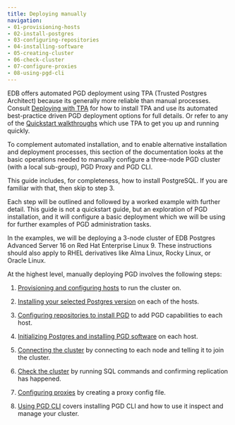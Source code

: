 ```yaml
---
title: Deploying manually
navigation:
- 01-provisioning-hosts
- 02-install-postgres
- 03-configuring-repositories
- 04-installing-software
- 05-creating-cluster
- 06-check-cluster
- 07-configure-proxies
- 08-using-pgd-cli
---
```


EDB offers automated PGD deployment using TPA (Trusted Postgres Architect) because its generally more reliable than manual processes. 
Consult [Deploying with TPA](../tpa/) for how to install TPA and use its automated best-practice driven PGD deployment options for full details.
Or refer to any of the [Quickstart walkthroughs](../quickstart/) which use TPA to get you up and running quickly.

To complement automated installation, and to enable alternative installation and deployment processes, this section of the documentation looks at the basic operations needed to manually configure a three-node PGD cluster (with a local sub-group), PGD Proxy and PGD CLI.

This guide includes, for completeness, how to install PostgreSQL.
If you are familiar with that, then skip to step 3.

Each step will be outlined and followed by a worked example with further detail. 
This guide is not a quickstart guide, but an exploration of PGD installation, and it will configure a basic deployment which we will be using for further examples of PGD administration tasks.

In the examples, we will be deploying a 3-node cluster of EDB Postgres Advanced Server 16 on Red Hat Enterprise Linux 9. These instructions should also apply to RHEL derivatives like Alma Linux, Rocky Linux, or Oracle Linux.


At the highest level, manually deploying PGD involves the following steps:

1. [Provisioning and configuring hosts](01-provisioning-hosts) to run the cluster on.

2. [Installing your selected Postgres version](02-install-postgres) on each of the hosts.

3. [Configuring repositories to install PGD](03-configuring-repositories) to add PGD capabilities to each host.

4. [Initializing Postgres and installing PGD software](04-installing-software) on each host.

5. [Connecting the cluster](05-creating-cluster) by connecting to each node and telling it to join the cluster.

6. [Check the cluster](06-check-cluster) by running SQL commands and confirming replication has happened.

7. [Configuring proxies](07-configure-proxies) by creating a proxy config file.

8. [Using PGD CLI](08-using-pgd-cli) covers installing PGD CLI and how to use it inspect and manage your cluster.








